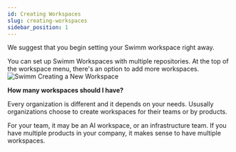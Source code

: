 ```yaml
---
id: Creating Workspaces
slug: creating-workspaces
sidebar_position: 1
---
```


We suggest that you begin setting your Swimm workspace right away.

You can set up Swimm Workspaces with multiple repositories. At the top of the workspace menu, there's an option to add more workspaces.
![Swimm Creating a New Workspace](../../static/img/Creating_Workspaces1.png)

**How many workspaces should I have?**

Every organization is different and it depends on your needs. Ususally organizations choose to create workspaces for their teams or by products.

For your team, it may be an AI workspace, or an infrastructure team. 
If you have multiple products in your company, it makes sense to have multiple workspaces.

